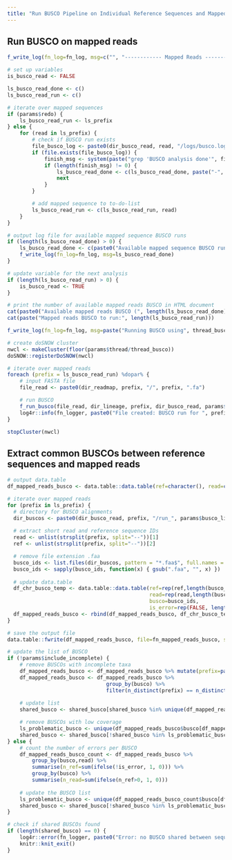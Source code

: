 ```yaml
---
title: "Run BUSCO Pipeline on Individual Reference Sequences and Mapped Reads"
---
```


## Run BUSCO on mapped reads
```r
f_write_log(fn_log=fn_log, msg=c("", "------------ Mapped Reads ----------"))

# set up variables
is_busco_read <- FALSE

ls_busco_read_done <- c()
ls_busco_read_run <- c()

# iterate over mapped sequences
if (params$redo) {
    ls_busco_read_run <- ls_prefix
} else {
    for (read in ls_prefix) {
        # check if BUSCO run exists
        file_busco_log <- paste0(dir_busco_read, read, "/logs/busco.log")
        if (file.exists(file_busco_log)) {
            finish_msg <- system(paste("grep 'BUSCO analysis done'", file_busco_log), intern=T)
            if (length(finish_msg) != 0) {
                ls_busco_read_done <- c(ls_busco_read_done, paste("-", read))
                next
            }
        }

        # add mapped sequence to to-do-list
        ls_busco_read_run <- c(ls_busco_read_run, read)
    }
}

# output log file for available mapped sequence BUSCO runs
if (length(ls_busco_read_done) > 0) {
    ls_busco_read_done <- c(paste0("Available mapped sequence BUSCO runs (", length(ls_busco_read_done), "/", length(ls_prefix), ")"), ls_busco_read_done, "")
    f_write_log(fn_log=fn_log, msg=ls_busco_read_done)
}

# update variable for the next analysis
if (length(ls_busco_read_run) > 0) {
    is_busco_read <- TRUE
}
```

```r
# print the number of available mapped reads BUSCO in HTML document
cat(paste0("Available mapped reads BUSCO (", length(ls_busco_read_done), "/", length(ls_prefix), ")"))
cat(paste("Mapped reads BUSCO to run:", length(ls_busco_read_run)))
```

```r
f_write_log(fn_log=fn_log, msg=paste("Running BUSCO using", thread_busco, "threads"))

# create doSNOW cluster
nwcl <- makeCluster(floor(params$thread/thread_busco))
doSNOW::registerDoSNOW(nwcl)

# iterate over mapped reads
foreach (prefix = ls_busco_read_run) %dopar% {
    # input FASTA file
    file_read <- paste0(dir_readmap, prefix, "/", prefix, ".fa")

    # run BUSCO
    f_run_busco(file_read, dir_lineage, prefix, dir_busco_read, params$busco_mode, thread_busco, params$exe_busco)
    log4r::info(fn_logger, paste0("File created: BUSCO run for ", prefix, "."))
}

stopCluster(nwcl)
```

## Extract common BUSCOs between reference sequences and mapped reads
```r
# output data.table
df_mapped_reads_busco <- data.table::data.table(ref=character(), read=character(), busco=character(), is_error=logical())

# iterate over mapped reads
for (prefix in ls_prefix) {
  # directory for BUSCO alignments
  dir_buscos <- paste0(dir_busco_read, prefix, "/run_", params$busco_lineage, "/busco_sequences/single_copy_busco_sequences/")
  
  # extract short read and reference sequence IDs
  read <- unlist(strsplit(prefix, split="--"))[1]
  ref <- unlist(strsplit(prefix, split="--"))[2]

  # remove file extension .faa
  busco_ids <- list.files(dir_buscos, pattern = "*.faa$", full.names = F, recursive = F)
  busco_ids <- sapply(busco_ids, function(x) { gsub(".faa", "", x) })
  
  # update data.table
  df_chr_busco_temp <- data.table::data.table(ref=rep(ref,length(busco_ids)),
                                              read=rep(read,length(busco_ids)),
                                              busco=busco_ids,
                                              is_error=rep(FALSE, length(busco_ids)))
  df_mapped_reads_busco <- rbind(df_mapped_reads_busco, df_chr_busco_temp)
}

# save the output file
data.table::fwrite(df_mapped_reads_busco, file=fn_mapped_reads_busco, sep="\t", quote=F)

# update the list of BUSCO
if (!params$include_incomplete) {
    # remove BUSCOs with incomplete taxa
    df_mapped_reads_busco <- df_mapped_reads_busco %>% mutate(prefix=paste0(read,"--",ref))
    df_mapped_reads_busco <- df_mapped_reads_busco %>%
                                group_by(busco) %>%
                                filter(n_distinct(prefix) == n_distinct(df_mapped_reads_busco$prefix))
    
    # update list
    shared_busco <- shared_busco[shared_busco %in% unique(df_mapped_reads_busco$busco)]

    # remove BUSCOs with low coverage
    ls_problematic_busco <- unique(df_mapped_reads_busco$busco[df_mapped_reads_busco$is_error])
    shared_busco <- shared_busco[!shared_busco %in% ls_problematic_busco]
} else {
    # count the number of errors per BUSCO
    df_mapped_reads_busco_count <- df_mapped_reads_busco %>%
        group_by(busco,read) %>%
        summarise(n_ref=sum(ifelse(!is_error, 1, 0))) %>%
        group_by(busco) %>%
        summarise(n_read=sum(ifelse(n_ref>0, 1, 0)))
    
    # update the BUSCO list
    ls_problematic_busco <- unique(df_mapped_reads_busco_count$busco[df_mapped_reads_busco_count$n_read < params$min_taxa])
    shared_busco <- shared_busco[!shared_busco %in% ls_problematic_busco]
}

# check if shared BUSCOs found
if (length(shared_busco) == 0) {
    log4r::error(fn_logger, paste0("Error: no BUSCO shared between sequences. Exited."))
    knitr::knit_exit()
}
```